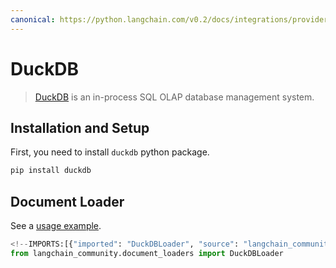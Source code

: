 ```yaml
---
canonical: https://python.langchain.com/v0.2/docs/integrations/providers/duckdb/
---
```


# DuckDB

>[DuckDB](https://duckdb.org/) is an in-process SQL OLAP database management system.

## Installation and Setup

First, you need to install `duckdb` python package.

```bash
pip install duckdb
```

## Document Loader

See a [usage example](/docs/integrations/document_loaders/duckdb).

```python
<!--IMPORTS:[{"imported": "DuckDBLoader", "source": "langchain_community.document_loaders", "docs": "https://api.python.langchain.com/en/latest/document_loaders/langchain_community.document_loaders.duckdb_loader.DuckDBLoader.html", "title": "DuckDB"}]-->
from langchain_community.document_loaders import DuckDBLoader
```